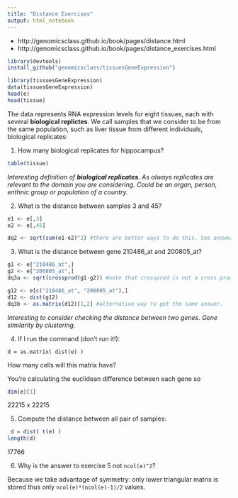 ```yaml
---
title: "Distance Exercises"
output: html_notebook
---
```


* http://genomicsclass.github.io/book/pages/distance.html
* http://genomicsclass.github.io/book/pages/distance_exercises.html

```r
library(devtools)
install_github("genomicsclass/tissuesGeneExpression")
```

```r
library(tissuesGeneExpression)
data(tissuesGeneExpression)
head(e)
head(tissue)
```

The data represents RNA expression levels for eight tissues, each with several **biological replictes**. We call samples that we consider to be from the same population, such as liver tissue from different individuals, biological replicates:

1. How many biological replicates for hippocampus?

```r
table(tissue)
```

*Interesting definition of **biological replicates**.  As always replicates are relevant to the domain you are considering. Could be an organ, person, enthnic group or population of a country.*

2. What is the distance between samples 3 and 45?

```r
e1 <- e[,3]
e2 <- e[,45]

dq2 <- sqrt(sum(e1-e2)^2) #there are better ways to do this. See answer to question 3. 
```

3. What is the distance between gene 210486_at and 200805_at?

```r
g1 <- e["210486_at",]
g2 <- e["200805_at",]
dq3a <- sqrt(crossprod(g1-g2)) #note that crossprod is not a cross product in linear algebra. Works great for dotproducting a vector with itself square and sum the elements.

g12 <- e[c("210486_at", "200805_at"),]
d12 <- dist(g12)
dq3b <- as.matrix(d12)[1,2] #alternative way to get the same answer. 
```


*Interesting to consider checking the distance between two genes. Gene similarity by clustering.*

4. If I run the command (don’t run it!):

`d = as.matrix( dist(e) )`

How many cells will this matrix have?

You're calculating the euclidean difference between each gene so 

```r
dim(e)[1]
```

22215 x 22215

5. Compute the distance between all pair of samples:

```r
 d = dist( t(e) )
length(d)
```
17766

6. Why is the answer to exercise 5 not `ncol(e)^2`?

Because we take advantage of symmetry: only lower triangular matrix is stored thus only `ncol(e)*(ncol(e)-1)/2` values.
